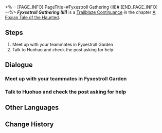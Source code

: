 <%-- [PAGE_INFO]
PageTitle=#Fyxestroll Gathering (III)#
[END_PAGE_INFO] --%>
{{Stub|Dialogue.}}
{{Mission Infobox
|id            = 8015193
|title         = 
|image         = <!--Mission Fyxestroll Gathering (III).png-->
|type          = Trailblaze Continuance
|event_name    = 
|chapter       = A Foxian Tale of the Haunted
|requirements  = Reach phase 3 in [[A Foxian Tale of the Haunted]]
|summary       = Summoned by the Ten-Lords Commission, you have established the "Ten-Lords Commission Special Operations Team for the Heliobi Containment Breach Incident."<br />Now, you need to collect clues about the escaped heliobi from the Ghostly Grove.
|characters    = Trailblazer
|startLocation = [[<!--starting world-->]] - [[<!--starting area-->]]
|world         = <!--starting world-->
|area          = <!--starting area-->
|prev          = 
|next          = Sword Essence
|rewards       = 
}}
'''''Fyxestroll Gathering (III)''''' is a [[Trailblaze Continuance]] in the chapter [[A Foxian Tale of the Haunted (Continuance)|A Foxian Tale of the Haunted]].

==Steps==
# Meet up with your teammates in Fyxestroll Garden
# Talk to Huohuo and check the post asking for help

<!--
==Gameplay Notes==

--><!--
==Trial Character==

-->
==Dialogue==
{{Stub Dialogue}}
===Meet up with your teammates in Fyxestroll Garden===
{{Mission Description|type=continuance|location=<!--to be added-->|Once again, you reunite with your fellow ghost hunters at Fyxestroll Garden. Scanning through the posts on Ghostly Grove and conducting investigations have become routine tasks for you.}}
{{Dialogue Start}}
:{{tx}}
{{Dialogue End}}

===Talk to Huohuo and check the post asking for help===
{{Mission Description|type=continuance|location=<!--to be added-->|update|Having completed your adventure, you reunite with your fellow ghost hunters at Fyxestroll Garden. Scanning through the posts on Ghostly Grove and conducting investigations have become routine tasks for you.}}
{{Dialogue Start}}
:{{tx}}
{{Dialogue End}}

==Other Languages==
{{Other Languages
|en   = Fyxestroll Gathering (III)
|zhs  = 绥园聚首•其三
|zht  = 綏園聚首•其三
|ja   = 綏園の集い・其の三
|ko   = 유원에서의 회합•3
|es   = Reunión en el Jardín del Sosiego&nbsp;III
|fr   = Réunion au Jardin de vulpeflâne III
|ru   = Встреча в Саду безмятежности III
|th   = สวนเฮี้ยนแดนสงัด 3
|vi   = Tập Hợp Tại Khu Vườn Tĩnh Mịch 3
|de   = Versammlung im Fuchsfeengarten III
|id   = Pertemuan Fyxestroll Garden 3
|pt   = Encontro Flamavulpe (III)
}}

==Change History==
{{Change History|1.5}}
